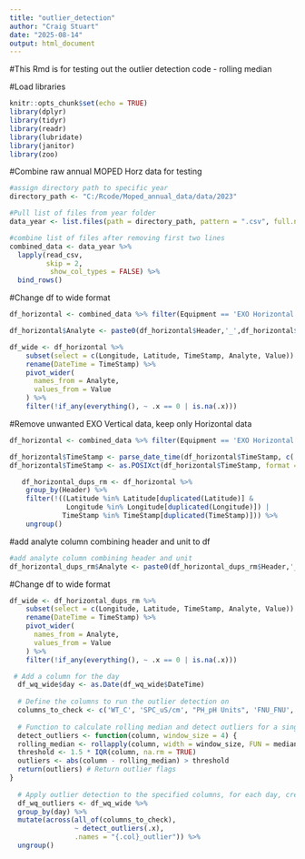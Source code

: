 ```yaml
---
title: "outlier_detection"
author: "Craig Stuart"
date: "2025-08-14"
output: html_document
---
```


#This Rmd is for testing out the outlier detection code - rolling median 

#Load libraries
```r
knitr::opts_chunk$set(echo = TRUE)
library(dplyr)
library(tidyr)
library(readr)
library(lubridate)
library(janitor)
library(zoo)
```

#Combine raw annual MOPED Horz data for testing
```r
#assign directory path to specific year
directory_path <- "C:/Rcode/Moped_annual_data/data/2023"

#Pull list of files from year folder
data_year <- list.files(path = directory_path, pattern = ".csv", full.names = TRUE)

#combine list of files after removing first two lines
combined_data <- data_year %>% 
  lapply(read_csv,
         skip = 2,
          show_col_types = FALSE) %>% 
  bind_rows()
```

#Change df to wide format
```r
df_horizontal <- combined_data %>% filter(Equipment == 'EXO Horizontal')

df_horizontal$Analyte <- paste0(df_horizontal$Header,'_',df_horizontal$Unit)

df_wide <- df_horizontal %>%
    subset(select = c(Longitude, Latitude, TimeStamp, Analyte, Value)) %>%
    rename(DateTime = TimeStamp) %>%
    pivot_wider(
      names_from = Analyte,
      values_from = Value
    ) %>%
    filter(!if_any(everything(), ~ .x == 0 | is.na(.x)))
```








#Remove unwanted EXO Vertical data, keep only Horizontal data
```r
df_horizontal <- combined_data %>% filter(Equipment == 'EXO Horizontal')

df_horizontal$TimeStamp <- parse_date_time(df_horizontal$TimeStamp, c('mdY HMS', 'mdY HM'))
df_horizontal$TimeStamp <- as.POSIXct(df_horizontal$TimeStamp, format = '%m/%d/%Y %H:%M:%S')

   df_horizontal_dups_rm <- df_horizontal %>%
    group_by(Header) %>%
    filter(!((Latitude %in% Latitude[duplicated(Latitude)] & 
              Longitude %in% Longitude[duplicated(Longitude)]) | 
             TimeStamp %in% TimeStamp[duplicated(TimeStamp)])) %>%
    ungroup()
```

#add analyte column combining header and unit to df
```r
#add analyte column combining header and unit
df_horizontal_dups_rm$Analyte <- paste0(df_horizontal_dups_rm$Header,'_',df_horizontal_dups_rm$Unit)

```

#Change df to wide format
```r
df_wide <- df_horizontal_dups_rm %>%
    subset(select = c(Longitude, Latitude, TimeStamp, Analyte, Value)) %>%
    rename(DateTime = TimeStamp) %>%
    pivot_wider(
      names_from = Analyte,
      values_from = Value
    ) %>%
    filter(!if_any(everything(), ~ .x == 0 | is.na(.x)))
```



```r
 # Add a column for the day
  df_wq_wide$day <- as.Date(df_wq_wide$DateTime)
  
  # Define the columns to run the outlier detection on
  columns_to_check <- c('WT_C', 'SPC_uS/cm', "PH_pH Units", 'FNU_FNU', 'FLUOR_ug/L', 'FLUORRFU_RFU', 'DO_mg/L', "DOSAT_% SAT")
  
  # Function to calculate rolling median and detect outliers for a single column
  detect_outliers <- function(column, window_size = 4) {
  rolling_median <- rollapply(column, width = window_size, FUN = median, fill = NA, align = "center")
  threshold <- 1.5 * IQR(column, na.rm = TRUE)
  outliers <- abs(column - rolling_median) > threshold
  return(outliers) # Return outlier flags
}
  
  # Apply outlier detection to the specified columns, for each day, creating new outlier result columns
  df_wq_outliers <- df_wq_wide %>%
  group_by(day) %>% 
  mutate(across(all_of(columns_to_check), 
                ~ detect_outliers(.x), 
                .names = "{.col}_outlier")) %>% 
  ungroup()
  
```


